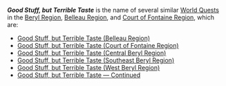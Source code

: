 {{Disambiguation}}
'''''Good Stuff, but Terrible Taste''''' is the name of several similar [[World Quest]]s in the [[Beryl Region]], [[Belleau Region]], and [[Court of Fontaine Region]], which are:
* [[Good Stuff, but Terrible Taste (Belleau Region)]]
* [[Good Stuff, but Terrible Taste (Court of Fontaine Region)]]
* [[Good Stuff, but Terrible Taste (Central Beryl Region)]]
* [[Good Stuff, but Terrible Taste (Southeast Beryl Region)]]
* [[Good Stuff, but Terrible Taste (West Beryl Region)]]
* [[Good Stuff, but Terrible Taste — Continued]]